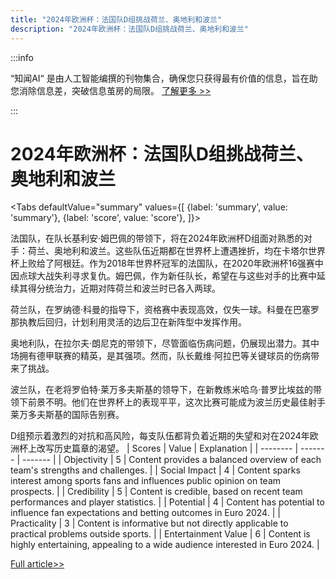 ```yaml
---
title: "2024年欧洲杯：法国队D组挑战荷兰、奥地利和波兰"
description: "2024年欧洲杯：法国队D组挑战荷兰、奥地利和波兰"
---
```



:::info

“知闻AI“ 是由人工智能编撰的刊物集合，确保您只获得最有价值的信息，旨在助您消除信息差，突破信息茧房的局限。  [了解更多 >>](/)

:::

# 2024年欧洲杯：法国队D组挑战荷兰、奥地利和波兰


<Tabs
	defaultValue="summary"
	values={[
	{label: 'summary', value: 'summary'},
	{label: 'score', value: 'score'},
]}>
<TabItem value="summary">


法国队，在队长基利安·姆巴佩的带领下，将在2024年欧洲杯D组面对熟悉的对手：荷兰、奥地利和波兰。这些队伍近期都在世界杯上遭遇挫折，均在卡塔尔世界杯上败给了阿根廷。作为2018年世界杯冠军的法国队，在2020年欧洲杯16强赛中因点球大战失利寻求复仇。姆巴佩，作为新任队长，希望在与这些对手的比赛中延续其得分统治力，近期对阵荷兰和波兰时已各入两球。

荷兰队，在罗纳德·科曼的指导下，资格赛中表现高效，仅失一球。科曼在巴塞罗那执教后回归，计划利用灵活的边后卫在新阵型中发挥作用。

奥地利队，在拉尔夫·朗尼克的带领下，尽管面临伤病问题，仍展现出潜力。其中场拥有德甲联赛的精英，是其强项。然而，队长戴维·阿拉巴等关键球员的伤病带来了挑战。

波兰队，在老将罗伯特·莱万多夫斯基的领导下，在新教练米哈乌·普罗比埃兹的带领下前景不明。他们在世界杯上的表现平平，这次比赛可能成为波兰历史最佳射手莱万多夫斯基的国际告别赛。

D组预示着激烈的对抗和高风险，每支队伍都背负着近期的失望和对在2024年欧洲杯上改写历史篇章的渴望。
</TabItem>
<TabItem value="score">
	| Scores     | Value   | Explanation |
	| -------- | ------- | ------- |
	| Objectivity  | 5    | Content provides a balanced overview of each team's strengths and challenges.    |
	| Social Impact | 4     | Content sparks interest among sports fans and influences public opinion on team prospects.    |
	| Credibility    | 5    | Content is credible, based on recent team performances and player statistics.    |
	| Potential    | 4    | Content has potential to influence fan expectations and betting outcomes in Euro 2024.    |
	| Practicality    | 3    | Content is informative but not directly applicable to practical problems outside sports.    |
	| Entertainment Value    | 6    | Content is highly entertaining, appealing to a wide audience interested in Euro 2024.    |
</TabItem>
</Tabs>

[Full article>>](https://apnews.com/article/euro-france-netherlands-austria-poland-9f3bdac82193b8a01e66a12fa885ecbe)
